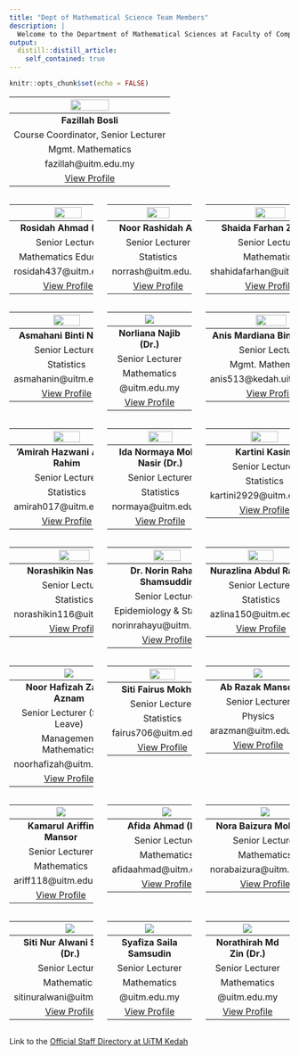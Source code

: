 ```yaml
---
title: "Dept of Mathematical Science Team Members"
description: |
  Welcome to the Department of Mathematical Sciences at Faculty of Computer and Mathematical Sciences, UiTM Kedah Branch Campus. We offers servicing courses in Mathematics and Statistics to all the faculties at UiTM Kedah. We started with  Department of Quantitative Sciences and in 2007 it has gone through a rebranding process and is now called Department of Mathematical Sciences. Currently, the Department of Mathematical Sciences consists of 22 lecturers (12 Mathematics, 9 Statistics and 1 Physics).
output: 
  distill::distill_article:
    self_contained: true
---
```


```r
knitr::opts_chunk$set(echo = FALSE)
```

|![](images/fazillah_bosli.jpg){width="50%" height="50%" style="display: rounded-circle; margin: 0 auto"}|  
|:-----:|
| **Fazillah Bosli** |    
| Course Coordinator, Senior Lecturer |   
| Mgmt. Mathematics |  
| fazillah@uitm.edu.my |  
| <a href="https://expert.uitm.edu.my/profile.php?id=I7coKSJ7wWgTShTnEUhQevgsZVH+CTCOPaPYW7bOwBE=" target="_blank">View Profile</a> |  

:::::: {style="display: flex; "}

::: {.column width="30%"}
|![](images/rosidah_ahmad.jpg){width="50%" height="50%" style="display: rounded-circle; margin: 0 auto"}|  
|:-----:|
| **Rosidah Ahmad (PhD)** |    
| Senior Lecturer |    
| Mathematics Education |  
| rosidah437@uitm.edu.my |  
| <a href="https://expert.uitm.edu.my/profile.php?id=gFgEUoquEqEhKH9HNLld6Tm68K4l0I6ce3MS+MtyoKs=" target="_blank">View Profile</a> |  
:::

::: {.column width="5%"}
\ 
<!-- an empty Div (with a whitespace), serving as
a column separator -->
:::

::: {.column width="30%"}
|![](images/noor_rashidah_ali.jpg){width="50%" height="50%" style="display: rounded-circle; margin: 0 auto"}|  
|:-----:|
| **Noor Rashidah Ali** |    
| Senior Lecturer |    
| Statistics |  
| norrash@uitm.edu.my |  
| <a href="https://expert.uitm.edu.my/profile.php?id=DwTLbI9WbPMnfLG2r7F5H5iQvFvX4qHynceoo9APinQ=" target="_blank">View Profile</a> |  
:::

::: {.column width="5%"}
\ 
<!-- an empty Div (with a whitespace), serving as
a column separator -->
:::

::: {.column width="30%"}  
|![](images/shahida_farhan.jpg){width="50%" height="50%" style="display: rounded-circle; margin: 0 auto"}|
|:-----:|
| **Shaida Farhan Zakaria** |    
| Senior Lecturer |    
| Mathematics |  
| shahidafarhan@uitm.edu.my |  
| <a href="https://expert.uitm.edu.my/profile.php?id=BspHlBJTUkFLOWB60OQ3DVsr1yuXipbeaFDcQkrMTZc=" target="_blank">View Profile</a> |  
:::

::::::  

:::::: {style="display: flex; "}

::: {.column width="30%"}  
|![](images/asmahani_nayan.jpg){width="50%" height="50%" style="display: rounded-circle; margin: 0 auto"}|
|:-----:|
| **Asmahani Binti Nayan** |    
| Senior Lecturer |    
| Statistics |  
| asmahanin@uitm.edu.my |  
| <a href="https://expert.uitm.edu.my/profile.php?id=7TW/I4R0KTD45wDX3cXxkt5jVFJZEyuCrfMbgD9e7Y8=" target="_blank">View Profile</a> |  
:::

::: {.column width="5%"}
\ 
<!-- an empty Div (with a whitespace), serving as
a column separator -->
:::

::: {.column width="30%"}
|![](images/female.png)|
|:-----:|
| **Norliana Najib (Dr.)** |    
| Senior Lecturer |    
| Mathematics |  
| @uitm.edu.my |  
| <a href="https://expert.uitm.edu.my/profile.php?id=AwM/Zz3RhgiCb4jxvklNIftyjyqul8fVNrLmqwxeS2s=" target="_blank">View Profile</a> |  
:::

::: {.column width="5%"}
\ 
<!-- an empty Div (with a whitespace), serving as
a column separator -->
:::

::: {.column width="30%"}
|![](images/anis_mardiana.jpg){width="50%" height="50%" style="display: rounded-circle; margin: 0 auto"}|  
|:-----:|
| **Anis Mardiana Binti Ahmad** |        
| Senior Lecturer |   
| Mgmt. Mathematics |  
| anis513@kedah.uitm.edu.my |  
| <a href="https://expert.uitm.edu.my/profile.php?id=2pQJnZ9ZjhSpC+4junrXXGXZZ1SHLihagtP5TTEl5p8=" target="_blank">View Profile</a> |  
:::

::::::  

:::::: {style="display: flex; "}

::: {.column width="30%"}  
|![](images/amirah.jpg){width="50%" height="50%" style="display: rounded-circle; margin: 0 auto"}|
|:-----:|
| **'Amirah Hazwani Abdul Rahim** |    
| Senior Lecturer |    
| Statistics |  
| amirah017@uitm.edu.my |  
| <a href="https://expert.uitm.edu.my/profile.php?id=I1bzg5Z/LbzURNc6V6s3V5Cw4rjGnv2MB2xEaGgiwHE=" target="_blank">View Profile</a> |  

:::

::: {.column width="5%"}
\ 
<!-- an empty Div (with a whitespace), serving as
a column separator -->
:::

::: {.column width="30%"}
|![](images/ida_normaya.jpg){width="50%" height="50%" style="display: rounded-circle; margin: 0 auto"}|  
|:-----:|
| **Ida Normaya Mohd Nasir (Dr.)** |    
| Senior Lecturer |    
| Statistics |  
| normaya@uitm.edu.my |  
| <a href="https://expert.uitm.edu.my/profile.php?id=RGAZeruxsBbbu4iKM5gF+D+xzXbrTXqKbCDt2EqmV2k=" target="_blank">View Profile</a> |  
:::

::: {.column width="5%"}
\ 
<!-- an empty Div (with a whitespace), serving as
a column separator -->
:::

::: {.column width="30%"}
|![](images/kartini_kasim.jpg){width="50%" height="50%" style="display: rounded-circle; margin: 0 auto"}|  
|:-----:|
| **Kartini Kasim** |    
| Senior Lecturer |   
| Statistics |  
| kartini2929@uitm.edu.my |  
| <a href="https://expert.uitm.edu.my/profile.php?id=w6bR9Tbh5Y8xOTKZijPTnHXjaePG5+q6/VCdAeGXVg0=" target="_blank">View Profile</a> |  
:::

::::::  

:::::: {style="display: flex; "}

::: {.column width="30%"}  
|![](images/norashikin_nasarudin.jpg){width="50%" height="50%" style="display: rounded-circle; margin: 0 auto"}|
|:-----:|
| **Norashikin Nasarudin** |    
| Senior Lecturer |    
| Statistics |  
| norashikin116@uitm.edu.my |  
| <a href="https://expert.uitm.edu.my/profile.php?id=mxqFhTgzvi1vbH0Rw3iVep58ZXngVb4yFpi4WzcMT6U=" target="_blank">View Profile</a> |  
:::

::: {.column width="5%"}
\ 
<!-- an empty Div (with a whitespace), serving as
a column separator -->
:::

::: {.column width="30%"}
|![](images/norin_rahayu.jpeg){width="50%" height="50%" style="display: rounded-circle; margin: 0 auto"}|  
|:-----:|
| **Dr. Norin Rahayu Shamsuddin** |    
| Senior Lecturer |    
| Epidemiology & Statistics |  
| norinrahayu@uitm.edu.my |  
| <a href="https://expert.uitm.edu.my/profile.php?id=WEanYMmC98YU0mNPOF4Edzocj3thMWWLhbtoqM+5yrA=" target="_blank">View Profile</a> |  
:::

::: {.column width="5%"}
\ 
<!-- an empty Div (with a whitespace), serving as
a column separator -->
:::

::: {.column width="30%"}
|![](images/nur_azlina_abdul_rahid.jpg){width="50%" height="50%" style="display: rounded-circle; margin: 0 auto"}|  
|:-----:|
| **Nurazlina Abdul Rashid** |    
| Senior Lecturer |   
| Statistics |  
| azlina150@uitm.edu.my |  
| <a href="https://expert.uitm.edu.my/profile.php?id=CdGJDBudt6jVexAzyydxLNmmMH+HRcfxzH8xb9TLcXQ="l target="_blank">View Profile</a> |  
:::

::::::  

:::::: {style="display: flex; "}

::: {.column width="30%"}
|![](images/noor_hafizah_zainal_aznam.jpg)|  
|:-----:|
| **Noor Hafizah Zainal Aznam** |  
| Senior Lecturer (Study Leave) |    
| Management Mathematics |
| noorhafizah@uitm.edu.my |  
| <a href="https://expert.uitm.edu.my/profile.php?id=r4jTSuRVylqP2yQqUZxg4J9KBmPnvEQtu4dEMJ7I/RQ=" target="_blank">View Profile</a> |  
:::

::: {.column width="5%"}
\ 
<!-- an empty Div (with a whitespace), serving as
a column separator -->
:::

::: {.column width="30%"}
|![](images/siti_fairus.png){width="50%" height="50%" style="display: rounded-circle; margin: 0 auto"}|  
|:-----:|
| **Siti Fairus Mokhtar** |    
| Senior Lecturer |   
| Statistics |  
| fairus706@uitm.edu.my |  
| <a href="https://expert.uitm.edu.my/profile.php?id=bBQC9G6pwZP07H8UxJnlZ0ku6VARheUg+OVOElB7HTw=" target="_blank">View Profile</a> |  
:::

::: {.column width="5%"}
\ 
<!-- an empty Div (with a whitespace), serving as
a column separator -->
:::

::: {.column width="30%"}  
|![](images/ab_razak.png)|  
|:-----:|
| **Ab Razak Mansor** |    
| Senior Lecturer |    
| Physics |  
| arazman@uitm.edu.my |  
| <a href="https://expert.uitm.edu.my/profile.php?id=iafjCEhLtPrpYDvelAsJj4ypVRtC3zCRb2y7Rw/zFSQ=" target="_blank">View Profile</a> |  
:::

::::::  

:::::: {style="display: flex; "}

::: {.column width="30%"}
|![](images/profile2.png)|
|:-----:|
| **Kamarul Ariffin Mansor** |    
| Senior Lecturer |    
| Mathematics |  
| ariff118@uitm.edu.my |  
| <a href="https://expert.uitm.edu.my/profile.php?id=jfJl92rZPRb9k0UzVrkKHc8BKRT+dbEhL8J6Qd6XU1o=" target="_blank">View Profile</a> |  
:::

::: {.column width="5%"}
\ 
<!-- an empty Div (with a whitespace), serving as
a column separator -->
:::

::: {.column width="30%"}
|![](images/afida.png)|  
|:-----:|
| **Afida Ahmad (Dr.)** |    
| Senior Lecturer |    
| Mathematics |  
| afidaahmad@uitm.edu.my |  
| <a href="https://expert.uitm.edu.my/profile.php?id=xs2tfNpxcB+fYe6imnMRQh2hwjBDGzCirKihlKiO3H8=" target="_blank">View Profile</a> |  
:::

::: {.column width="5%"}
\ 
<!-- an empty Div (with a whitespace), serving as
a column separator -->
:::

::: {.column width="30%"}  
|![](images/nora_baizura.png)|  
|:-----:|
| **Nora Baizura Mohd Isa** |    
| Senior Lecturer |    
| Mathematics |  
| norabaizura@uitm.edu.my |  
| <a href="https://expert.uitm.edu.my/profile.php?id=HBRkvV2TGl/s7d7mVKPaMowvUnBmtMLGsdE3lyqpxrI=" target="_blank">View Profile</a> |  
:::

::::::  

:::::: {style="display: flex; "}

::: {.column width="30%"}
|![](images/nur_alwani.png)|
|:-----:|
| **Siti Nur Alwani Salleh (Dr.)** |    
| Senior Lecturer |    
| Mathematics |  
| sitinuralwani@uitm.edu.my |  
| <a href="https://expert.uitm.edu.my/profile.php?id=msbj6JA6mWA9tP6kZv3TVlUENdx+5ojO8FosdMS1bhs=" target="_blank">View Profile</a> |  
:::

::: {.column width="5%"}
\ 
<!-- an empty Div (with a whitespace), serving as
a column separator -->
:::

::: {.column width="30%"}
|![](images/sya.png)|  
|:-----:|
| **Syafiza Saila Samsudin** |    
| Senior Lecturer |    
| Mathematics |  
| @uitm.edu.my |  
| <a href="https://expert.uitm.edu.my/profile.php?id=l/Xl90KpCGddU2kFj3pJ3468+IkWWrMNZiaJ7ccMBA4=" target="_blank">View Profile</a> |  
:::

::: {.column width="5%"}
\ 
<!-- an empty Div (with a whitespace), serving as
a column separator -->
:::

::: {.column width="30%"}  
|![](images/female.png)|  
|:-----:|
| **Norathirah Md Zin (Dr.)** |    
| Senior Lecturer |    
| Mathematics |  
| @uitm.edu.my |  
| <a href="https://expert.uitm.edu.my/profile.php?id=uDdHAVPd3yikBitFtgage4iPBLQgPSSt/LZ8HFefZQ0=" target="_blank">View Profile</a> |  
:::

::::::  

Link to the [Official Staff Directory at UiTM Kedah](https://kedah.uitm.edu.my/directory/academic-staff)  
